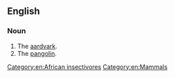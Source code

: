 ==English==

===Noun===
{{en-noun}}

# The [[aardvark]].
# The [[pangolin]].

[[Category:en:African insectivores]]
[[Category:en:Mammals]]